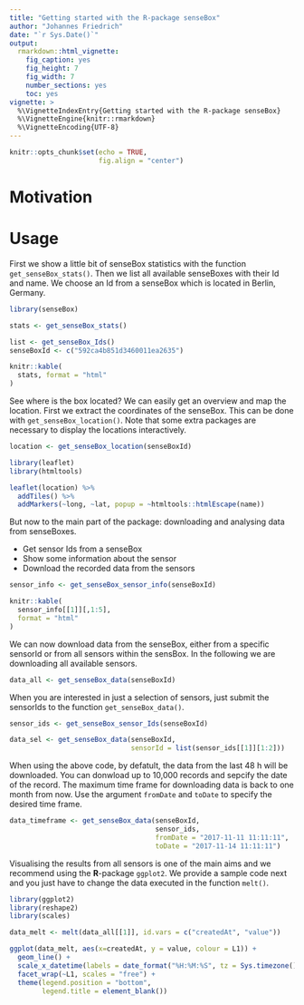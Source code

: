 ```yaml
---
title: "Getting started with the R-package senseBox"
author: "Johannes Friedrich"
date: "`r Sys.Date()`"
output: 
  rmarkdown::html_vignette:
    fig_caption: yes
    fig_height: 7
    fig_width: 7
    number_sections: yes
    toc: yes
vignette: >
  %\VignetteIndexEntry{Getting started with the R-package senseBox}
  %\VignetteEngine{knitr::rmarkdown}
  %\VignetteEncoding{UTF-8}
---
```

```r
knitr::opts_chunk$set(echo = TRUE, 
                      fig.align = "center")
```


# Motivation


# Usage

First we show a little bit of senseBox statistics with the function `get_senseBox_stats()`. Then we list all available senseBoxes with their Id and name. We choose an Id from a senseBox which is located in Berlin, Germany.

```r
library(senseBox)

stats <- get_senseBox_stats()

list <- get_senseBox_Ids()
senseBoxId <- c("592ca4b851d3460011ea2635")
```

```r
knitr::kable(
  stats, format = "html"
)
```


See where is the box located? We can easily get an overview and map the location. 
First we extract the coordinates of the senseBox. This can be done with `get_senseBox_location()`.
Note that some extra packages are necessary to display the locations interactively.

```r
location <- get_senseBox_location(senseBoxId)

library(leaflet)
library(htmltools)

leaflet(location) %>%
  addTiles() %>%  
  addMarkers(~long, ~lat, popup = ~htmltools::htmlEscape(name))
```

But now to the main part of the package: downloading and analysing data from senseBoxes.

* Get sensor Ids from a senseBox
* Show some information about the sensor
* Download the recorded data from the sensors



```r
sensor_info <- get_senseBox_sensor_info(senseBoxId)

knitr::kable(
  sensor_info[[1]][,1:5],
  format = "html"
)
```


We can now download data from the senseBox, either from a specific sensorId or from all sensors within the sensBox.
In the following we are downloading all available sensors.

```r
data_all <- get_senseBox_data(senseBoxId)
```


When you are interested in just a selection of sensors, just submit the sensorIds to the function `get_senseBox_data()`.

```r
sensor_ids <- get_senseBox_sensor_Ids(senseBoxId)

data_sel <- get_senseBox_data(senseBoxId, 
                              sensorId = list(sensor_ids[[1]][1:2]))
```

When using the above code, by defatult, the data from the last 48 h will be downloaded. You can donwload up to 10,000 records and sepcify the date of the record. The maximum time frame for downloading data is back to one month from now.
Use the argument `fromDate` and `toDate` to specify the desired time frame. 

```r
data_timeframe <- get_senseBox_data(senseBoxId, 
                                    sensor_ids, 
                                    fromDate = "2017-11-11 11:11:11", 
                                    toDate = "2017-11-14 11:11:11")
```

Visualising the results from all sensors is one of the main aims and we recommend using the **R**-package `ggplot2`. 
We provide a sample code next and you just have to change the data executed in the function `melt()`.

```r
library(ggplot2)
library(reshape2)
library(scales)

data_melt <- melt(data_all[[1]], id.vars = c("createdAt", "value"))

ggplot(data_melt, aes(x=createdAt, y = value, colour = L1)) +
  geom_line() +
  scale_x_datetime(labels = date_format("%H:%M:%S", tz = Sys.timezone())) +
  facet_wrap(~L1, scales = "free") +
  theme(legend.position = "bottom",
        legend.title = element_blank())

```

